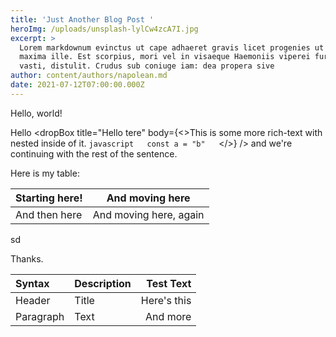 ```yaml
---
title: 'Just Another Blog Post '
heroImg: /uploads/unsplash-lylCw4zcA7I.jpg
excerpt: >
  Lorem markdownum evinctus ut cape adhaeret gravis licet progenies ut haesit
  maxima ille. Est scorpius, mori vel in visaeque Haemoniis viperei furoris e ad
  vasti, distulit. Crudus sub coniuge iam: dea propera sive
author: content/authors/napolean.md
date: 2021-07-12T07:00:00.000Z
---
```


Hello, world!

Hello <dropBox title="Hello tere" body={<>This is some more rich-text with <dropBox title="Hi again" /> nested inside of it. `javascript   const a = "b"   `</>} /> and we're continuing with the rest of the sentence.

Here is my table:

| Starting here! | And moving here        |
| -------------- | ---------------------- |
| And then here  | And moving here, again |

sd

Thanks.

| Syntax    | Description |   Test Text |
| :-------- | :---------- | ----------: |
| Header    | Title       | Here's this |
| Paragraph | Text        |    And more |
